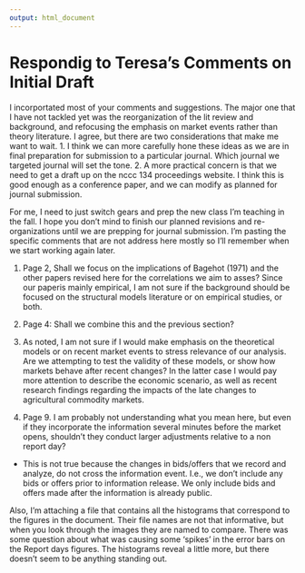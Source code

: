 ```yaml
---
output: html_document
---
```

# Respondig to Teresa's Comments on Initial Draft

I incorportated most of your comments and suggestions. The major one that I have not tackled yet was the reorganization of the lit review and background, and refocusing the emphasis on market events rather than theory literature. I agree, but there are two considerations that make me want to wait. 1. I think we can more carefully hone these ideas as we are in final preparation for submission to a particular journal. Which journal we targeted journal will set the tone. 2. A more practical concern is that we need to get a draft up on the nccc 134 proceedings website. I think this is good enough as a conference paper, and we can modify as planned for journal submission. 

For me, I need to just switch gears and prep the new class I'm teaching in the fall. I hope you don’t mind to finish our planned revisions and re-organizations until we are prepping for journal submission. 
I'm pasting the specific comments that are not address here mostly so I'll remember when we start working again later.

1. Page 2, Shall we focus on the implications of Bagehot (1971) and the other papers revised here for the correlations we aim to asses? Since our paperis mainly empirical, I am not sure if the background should be focused on the structural models literature or on empirical studies, or both.

2.	Page 4: Shall we combine this and the previous section?

3.	As noted, I am not sure if I would make emphasis on the theoretical models or on recent market events to stress relevance of our analysis. Are we attempting to test the validity of these models, or show how markets behave after recent changes? In the latter case I would pay more attention to describe the economic scenario, as well as recent research findings regarding the impacts of the late changes to agricultural commodity markets.

4.	Page 9. I am probably not understanding what you mean here, but even if they incorporate the information several minutes before the market opens, shouldn't they conduct larger adjustments relative to a non report day?
 
  +	This is not true because the changes in bids/offers that we record and analyze, do not cross the information event. I.e., we don't include any bids or offers prior to information release. We only include bids and offers made after the information is already public.

Also, I’m attaching a file that contains all the histograms that correspond to the figures in the document. Their file names are not that informative, but when you look through the images they are named to compare. There was some question about what was causing some ‘spikes’ in the error bars on the Report days figures. The histograms reveal a little more, but there doesn’t seem to be anything standing out. 
